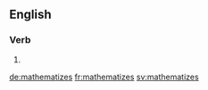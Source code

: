 ==English==

===Verb===
{{head|en|verb form}}

# {{en-third-person singular of|mathematize}}

[[de:mathematizes]]
[[fr:mathematizes]]
[[sv:mathematizes]]